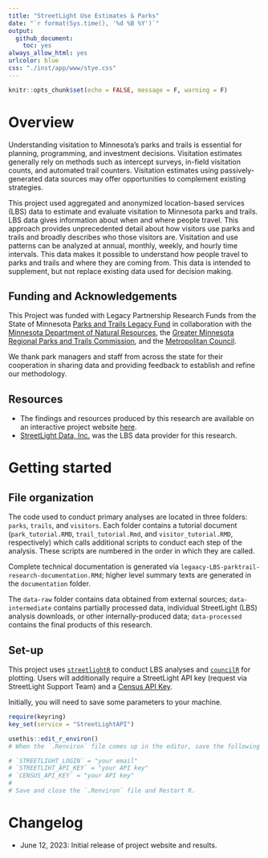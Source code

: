 ```yaml
---
title: "StreetLight Use Estimates & Parks"
date: "`r format(Sys.time(), '%d %B %Y')`"
output:
  github_document:
    toc: yes
always_allow_html: yes
urlcolor: blue
css: "./inst/app/www/stye.css"
---
```


```r
knitr::opts_chunk$set(echo = FALSE, message = F, warning = F)
```

# Overview

Understanding visitation to Minnesota’s parks and trails is essential for planning, programming, and investment decisions. Visitation estimates generally rely on methods such as intercept surveys, in-field visitation counts, and automated trail counters. Visitation estimates using passively-generated data sources may offer opportunities to complement existing strategies.

This project used aggregated and anonymized location-based services (LBS) data to estimate and evaluate visitation to Minnesota parks and trails. LBS data gives information about when and where people travel. This approach provides unprecedented detail about how visitors use parks and trails and broadly describes who those visitors are. Visitation and use patterns can be analyzed at annual, monthly, weekly, and hourly time intervals. This data makes it possible to understand how people travel to parks and trails and where they are coming from. This data is intended to supplement, but not replace existing data used for decision making.


## Funding and Acknowledgements

This Project was funded with Legacy Partnership Research Funds from the State of Minnesota [Parks and Trails Legacy Fund](https://www.legacy.mn.gov/parks-trails-fund) in collaboration with the [Minnesota Department of Natural Resources](https://www.dnr.state.mn.us/), the [Greater Minnesota Regional Parks and Trails Commission](https://www.gmrptcommission.org/), and the [Metropolitan Council](https://metrocouncil.org/).

We thank park managers and staff from across the state for their cooperation in sharing data and providing feedback to establish and refine our methodology.


## Resources

 - The findings and resources produced by this research are available on an interactive project website [here](). 
 - [StreetLight Data, Inc.](https://www.streetlightdata.com/) was the LBS data provider for this research.
 
# Getting started

## File organization

The code used to conduct primary analyses are located in three folders: `parks`, `trails`, and `visitors`. Each folder contains a tutorial document (`park_tutorial.RMD`, `trail_tutorial.Rmd`, and `visitor_tutorial.RMD`, respectively) which calls additional scripts to conduct each step of the analysis. These scripts are numbered in the order in which they are called. 

Complete technical documentation is generated via `legaacy-LBS-parktrail-research-documentation.RMd`; higher level summary texts are generated in the `documentation` folder. 

The `data-raw` folder contains data obtained from external sources; `data-intermediate` contains partially processed data, individual StreetLight (LBS) analysis downloads, or other internally-produced data; `data-processed` contains the final products of this research. 



## Set-up

This project uses [`streetlightR`](https://metropolitan-council.github.io/streetlightR/) to conduct LBS analyses and [`councilR`](https://github.com/Metropolitan-Council/councilR) for plotting. Users will additionally require a StreetLight API key (request via StreetLight Support Team) and a [Census API Key](https://api.census.gov/data/key_signup.html). 

Initially, you will need to save some parameters to your machine.

```r
require(keyring)
key_set(service = "StreetLightAPI")

usethis::edit_r_environ() 
# When the `.Renviron` file comes up in the editor, save the following parameters:

# `STREETLIGHT_LOGIN` = "your email"
# `STREETLIHT_API_KEY` = "your API key"
# `CENSUS_API_KEY` = "your API key"
# 
# Save and close the `.Renviron` file and Restart R.
```


# Changelog

- June 12, 2023: Initial release of project website and results. 
